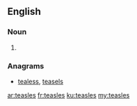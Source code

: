 ==English==

===Noun===
{{head|en|noun plural form}}

# {{plural of|teasle|lang=en}}

===Anagrams===
* [[tealess#English|tealess]], [[teasels#English|teasels]]

[[ar:teasles]]
[[fr:teasles]]
[[ku:teasles]]
[[my:teasles]]